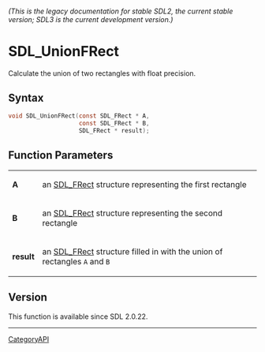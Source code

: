 ====== (This is the legacy documentation for stable SDL2, the current stable version; SDL3 is the current development version.) ======
= SDL_UnionFRect =

Calculate the union of two rectangles with float precision.

== Syntax ==

<syntaxhighlight lang='c'>
void SDL_UnionFRect(const SDL_FRect * A,
                    const SDL_FRect * B,
                    SDL_FRect * result);
</syntaxhighlight>

== Function Parameters ==

{|
|'''A'''
|an [[SDL_FRect]] structure representing the first rectangle
|-
|'''B'''
|an [[SDL_FRect]] structure representing the second rectangle
|-
|'''result'''
|an [[SDL_FRect]] structure filled in with the union of rectangles <code>A</code> and <code>B</code>
|}

== Version ==

This function is available since SDL 2.0.22.

----
[[CategoryAPI]]


